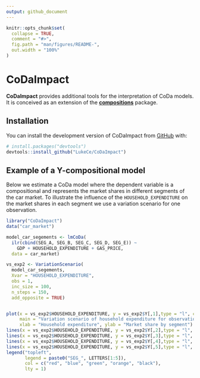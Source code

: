 ```yaml
---
output: github_document
---
```


<!-- README.md is generated from README.Rmd. Please edit that file -->

```r
knitr::opts_chunk$set(
  collapse = TRUE,
  comment = "#>",
  fig.path = "man/figures/README-",
  out.width = "100%"
)
```

# CoDaImpact

<!-- badges: start -->
<!-- badges: end -->

**CoDaImpact** provides additional tools for the interpretation of CoDa models. 
It is conceived as an extension of the [**compositions**](http://www.stat.boogaart.de/compositions/) package.

## Installation

You can install the development version of CoDaImpact from [GitHub](https://github.com/) with:

``` r
# install.packages("devtools")
devtools::install_github("LukeCe/CoDaImpact")
```

## Example of a Y-compositional model

Below we estimate a CoDa model where the dependent variable is a compositional and represents the market shares in different segments of the car market.
To illustrate the influence  of the `HOUSEHOLD_EXPENDITURE` on the market shares in each segment we use a variation scenario for one observation.

```r
library("CoDaImpact")
data("car_market")

model_car_segements <- lmCoDa(
  ilr(cbind(SEG_A, SEG_B, SEG_C, SEG_D, SEG_E)) ~
    GDP + HOUSEHOLD_EXPENDITURE + GAS_PRICE,
  data = car_market)

vs_exp2 <- VariationScenario(
  model_car_segements,
  Xvar = "HOUSEHOLD_EXPENDITURE",
  obs = 1,
  inc_size = 100, 
  n_steps = 150,
  add_opposite = TRUE)


plot(x = vs_exp2$HOUSEHOLD_EXPENDITURE, y = vs_exp2$Y[,1],type = "l", col = "red",
     main = "Variation scenario of household expenditure for observation 1",
     xlab = "Household expenditure", ylab = "Market share by segment")
lines(x = vs_exp2$HOUSEHOLD_EXPENDITURE, y = vs_exp2$Y[,2],type = "l", col = "blue" )
lines(x = vs_exp2$HOUSEHOLD_EXPENDITURE, y = vs_exp2$Y[,3],type = "l", col = "green")
lines(x = vs_exp2$HOUSEHOLD_EXPENDITURE, y = vs_exp2$Y[,4],type = "l", col = "orange")
lines(x = vs_exp2$HOUSEHOLD_EXPENDITURE, y = vs_exp2$Y[,5],type = "l", col = "black")
legend("topleft",
       legend = paste0("SEG_", LETTERS[1:5]),
       col = c("red", "blue", "green", "orange", "black"),
       lty = 1)
```
